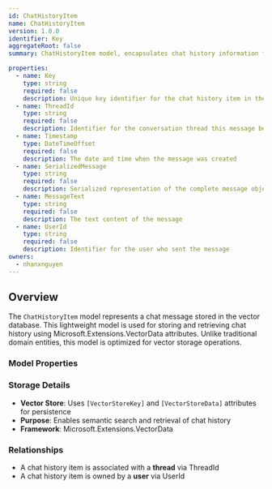 ```yaml
---
id: ChatHistoryItem
name: ChatHistoryItem
version: 1.0.0
identifier: Key
aggregateRoot: false
summary: ChatHistoryItem model, encapsulates chat history information for vector storage

properties:
  - name: Key
    type: string
    required: false
    description: Unique key identifier for the chat history item in the vector store
  - name: ThreadId
    type: string
    required: false
    description: Identifier for the conversation thread this message belongs to
  - name: Timestamp
    type: DateTimeOffset
    required: false
    description: The date and time when the message was created
  - name: SerializedMessage
    type: string
    required: false
    description: Serialized representation of the complete message object
  - name: MessageText
    type: string
    required: false
    description: The text content of the message
  - name: UserId
    type: string
    required: false
    description: Identifier for the user who sent the message
owners:
  - nhanxnguyen
---
```


## Overview

The `ChatHistoryItem` model represents a chat message stored in the vector database. This lightweight model is used for storing and retrieving chat history using Microsoft.Extensions.VectorData attributes. Unlike traditional domain entities, this model is optimized for vector storage operations.

### Model Properties

<EntityPropertiesTable />

### Storage Details

- **Vector Store**: Uses `[VectorStoreKey]` and `[VectorStoreData]` attributes for persistence
- **Purpose**: Enables semantic search and retrieval of chat history
- **Framework**: Microsoft.Extensions.VectorData

### Relationships

- A chat history item is associated with a **thread** via ThreadId
- A chat history item is owned by a **user** via UserId
